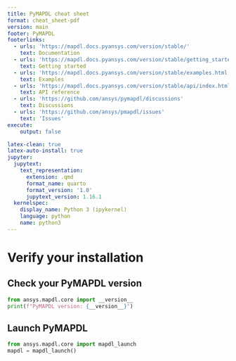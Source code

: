 ```yaml
---
title: PyMAPDL cheat sheet
format: cheat_sheet-pdf
version: main
footer: PyMAPDL
footerlinks:
  - urls: 'https://mapdl.docs.pyansys.com/version/stable/'
    text: Documentation
  - urls: 'https://mapdl.docs.pyansys.com/version/stable/getting_started/index.html'
    text: Getting started
  - urls: 'https://mapdl.docs.pyansys.com/version/stable/examples.html'
    text: Examples
  - urls: 'https://mapdl.docs.pyansys.com/version/stable/api/index.html'
    text: API reference
  - urls: 'https://github.com/ansys/pymapdl/discussions'
    text: Discussions
  - urls: 'https://github.com/ansys/pmapdl/issues'
    text: 'Issues'
execute:
    output: false

latex-clean: true
latex-auto-install: true
jupyter:
  jupytext:
    text_representation:
      extension: .qmd
      format_name: quarto
      format_version: '1.0'
      jupytext_version: 1.16.1
  kernelspec:
    display_name: Python 3 (ipykernel)
    language: python
    name: python3
---
```


# Verify your installation

## Check your PyMAPDL version
```python
from ansys.mapdl.core import __version__
print(f"PyMAPDL version: {__version__}")
```

## Launch PyMAPDL
```python
from ansys.mapdl.core import mapdl_launch
mapdl = mapdl_launch()
```
